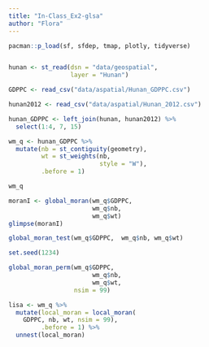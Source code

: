 ```yaml
---
title: "In-Class_Ex2-glsa"
author: "Flora"
---
```


```r
pacman::p_load(sf, sfdep, tmap, plotly, tidyverse)


hunan <- st_read(dsn = "data/geospatial", 
                 layer = "Hunan")

GDPPC <- read_csv("data/aspatial/Hunan_GDPPC.csv")
```

```r
hunan2012 <- read_csv("data/aspatial/Hunan_2012.csv")

hunan_GDPPC <- left_join(hunan, hunan2012) %>%
  select(1:4, 7, 15)
```

```r
wm_q <- hunan_GDPPC %>%
  mutate(nb = st_contiguity(geometry),
         wt = st_weights(nb,
                         style = "W"),
         .before = 1) 

wm_q
```

```r
moranI <- global_moran(wm_q$GDPPC,
                       wm_q$nb,
                       wm_q$wt)
glimpse(moranI)
```

```r
global_moran_test(wm_q$GDPPC,  wm_q$nb, wm_q$wt)
```

```r
set.seed(1234)
```

```r
global_moran_perm(wm_q$GDPPC,
                       wm_q$nb,
                       wm_q$wt,
                  nsim = 99)
```

```r
lisa <- wm_q %>% 
  mutate(local_moran = local_moran(
    GDPPC, nb, wt, nsim = 99),
         .before = 1) %>%
  unnest(local_moran)
```
